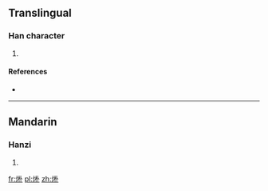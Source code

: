 ==Translingual==

===Han character===
{{Han char|rn=86|rad=火|as=06|sn=10|four=93800|canj=FDY}}

# {{defn|Han|sort=火06}}

====References====
* {{Han ref|kx=0671.030|dkj=19021|hdz=32199.020|uh=70DE|ud=28894|bh=D273|bd=53875}}

----

==Mandarin==

===Hanzi===
{{cmn-hanzi|pin=[[pò]] ([[po4]])|wg=p'o<sup>4</sup>}}

# {{defn|lang=cmn|sort=火06}}

[[fr:烞]]
[[pl:烞]]
[[zh:烞]]